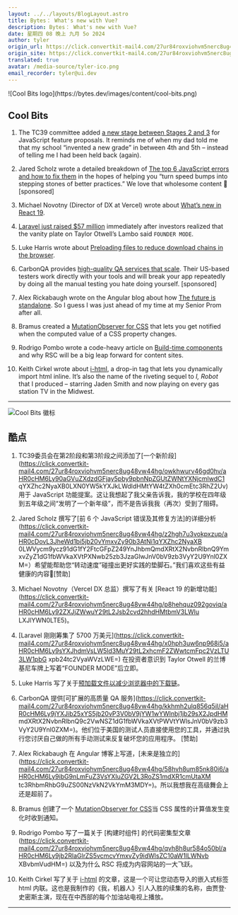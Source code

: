 ```yaml
---
layout: ../../layouts/BlogLayout.astro
title: Bytes： What's new with Vue?
description: Bytes： What's new with Vue?
date: 星期四 08 晚上 九月 5o 2024
author: tyler
origin_url: https://click.convertkit-mail4.com/27ur84roxviohvm5nerc8ug48vw44hg/wnh2h6uwprkx6ga7/aHR0cHM6Ly9ieXRlcy5kZXYvYXJjaGl2ZXMvMzIw
origin_site: https://click.convertkit-mail4.com/27ur84roxviohvm5nerc8ug48vw44hg/wnh2h6uwprkx6ga7/aHR0cHM6Ly9ieXRlcy5kZXYvYXJjaGl2ZXMvMzIw
translated: true
avatar: /media-source/tyler-ico.png
email_recorder: tyler@ui.dev
---
```



<Reference client:only="react" title="Bytes： What's new with Vue?" url="https://click.convertkit-mail4.com/27ur84roxviohvm5nerc8ug48vw44hg/wnh2h6uwprkx6ga7/aHR0cHM6Ly9ieXRlcy5kZXYvYXJjaGl2ZXMvMzIw" />

<Detail client:only="react">
	![Cool Bits logo](https://bytes.dev/images/content/cool-bits.png)

## Cool Bits

1.  The TC39 committee added [a new stage between Stages 2 and 3](https://click.convertkit-mail4.com/27ur84roxviohvm5nerc8ug48vw44hg/owhkhwurv46gd0hv/aHR0cHM6Ly90aGVuZXdzdGFjay5pby9pbnNpZGUtZWNtYXNjcmlwdC1qYXZhc2NyaXB0LXN0YW5kYXJkLWdldHMtYW4tZXh0cmEtc3RhZ2Uv) for JavaScript feature proposals. It reminds me of when my dad told me that my school “invented a new grade” in between 4th and 5th – instead of telling me I had been held back (again).
    
2.  Jared Scholz wrote a detailed breakdown of [The top 6 JavaScript errors and how to fix them](https://click.convertkit-mail4.com/27ur84roxviohvm5nerc8ug48vw44hg/z2hgh7u3vokpxzup/aHR0cDovL3JheWd1bi5jb20vYmxvZy90b3AtNi1qYXZhc2NyaXB0LWVycm9ycz91dG1fY2FtcGFpZ249YnJhbmQmdXRtX2NvbnRlbnQ9YmxvZyZ1dG1fbWVkaXVtPXNwb25zb3JzaGlwJnV0bV9zb3VyY2U9Ynl0ZXM=) in the hopes of helping you “turn speed bumps into stepping stones of better practices.” We love that wholesome content 🥹 \[sponsored\]
    
3.  Michael Novotny (Director of DX at Vercel) wrote about [What’s new in React 19](https://click.convertkit-mail4.com/27ur84roxviohvm5nerc8ug48vw44hg/p8hehquz092goviq/aHR0cHM6Ly92ZXJjZWwuY29tL2Jsb2cvd2hhdHMtbmV3LWluLXJlYWN0LTE5).
    
4.  [Laravel just raised $57 million](https://click.convertkit-mail4.com/27ur84roxviohvm5nerc8ug48vw44hg/x0hph3uw6np968i5/aHR0cHM6Ly9sYXJhdmVsLW5ld3MuY29tL2xhcmF2ZWwtcmFpc2VzLTU3LW1pbGxpb24tc2VyaWVzLWE=) immediately after investors realized that the vanity plate on Taylor Otwell’s Lambo said `FOUNDER MODE`.
    
5.  Luke Harris wrote about [Preloading files to reduce download chains in the browser](https://click.convertkit-mail4.com/27ur84roxviohvm5nerc8ug48vw44hg/6qhehou7gp5ngkco/aHR0cHM6Ly93d3cubGtocnMuY29tL2Jsb2cvMjAyNC9wcmVsb2FkaW5nLw==).
    
6.  CarbonQA provides [high-quality QA services that scale](https://click.convertkit-mail4.com/27ur84roxviohvm5nerc8ug48vw44hg/kkhmh2ulq856q5il/aHR0cHM6Ly9jYXJib25xYS5jb20vP3V0bV9jYW1wYWlnbj1jb29sX2JpdHMmdXRtX2NvbnRlbnQ9c2VwNSZ1dG1fbWVkaXVtPWVtYWlsJnV0bV9zb3VyY2U9Ynl0ZXM=). Their US-based testers work directly with your tools and will break your app repeatedly by doing all the manual testing you hate doing yourself. \[sponsored\]
    
7.  Alex Rickabaugh wrote on the Angular blog about how [The future is standalone](https://click.convertkit-mail4.com/27ur84roxviohvm5nerc8ug48vw44hg/58hvh8um85nk80i6/aHR0cHM6Ly9ibG9nLmFuZ3VsYXIuZGV2L3RoZS1mdXR1cmUtaXMtc3RhbmRhbG9uZS00NzVkN2VkYmM3MDY=). So I guess I was just ahead of my time at my Senior Prom after all.
    
8.  Bramus created a [MutationObserver for CSS](https://click.convertkit-mail4.com/27ur84roxviohvm5nerc8ug48vw44hg/25h2h9u2z784z0u3/aHR0cHM6Ly9naXRodWIuY29tL2JyYW11cy9zdHlsZS1vYnNlcnZlcg==) that lets you get notified when the computed value of a CSS property changes.
    
9.  Rodrigo Pombo wrote a code-heavy article on [Build-time components](https://click.convertkit-mail4.com/27ur84roxviohvm5nerc8ug48vw44hg/qvh8h8ur584o50bl/aHR0cHM6Ly9jb2RlaGlrZS5vcmcvYmxvZy9idWlsZC10aW1lLWNvbXBvbmVudHM=) and why RSC will be a big leap forward for content sites.
    
10.  Keith Cirkel wrote about [i-html](https://click.convertkit-mail4.com/27ur84roxviohvm5nerc8ug48vw44hg/g3hnhwu35el65zhr/aHR0cHM6Ly93d3cua2VpdGhjaXJrZWwuY28udWsvaS1odG1sLw==), a drop-in tag that lets you dynamically import html inline. It’s also the name of the riveting sequel to _I, Robot_ that I produced – starring Jaden Smith and now playing on every gas station TV in the Midwest.
    

* * *


</Detail>

![Cool Bits 徽标](https://bytes.dev/images/content/cool-bits.png)

## 酷点

1. TC39委员会在第2阶段和第3阶段之间添加了\[一个新阶段]\(https://click.convertkit-mail4.com/27ur84roxviohvm5nerc8ug48vw44hg/owkhwurv46gd0hv/aHR0cHM6Ly90aGVuZXdzdGFjay5pby9pbnNpZGUtZWNtYXNjcmlwdC1 qYXZhc2NyaXB0LXN0YW5kYXJkLWdldHMtYW4tZXh0cmEtc3RhZ2Uv) 用于 JavaScript 功能提案。这让我想起了我父亲告诉我，我的学校在四年级到五年级之间“发明了一个新年级”，而不是告诉我我（再次）受到了阻碍。

2. Jared Scholz 撰写了\[前 6 个 JavaScript 错误及其修复方法]的详细分析(https://click.convertkit-mail4.com/27ur84roxviohvm5nerc8ug48vw44hg/z2hgh7u3vokpxzup/aHR0cDovL3JheWd1bi5jb20vYmxvZy90b3AtNi1qYXZhc2NyaXB 0LWVycm9ycz91dG1fY2FtcGFpZ249YnJhbmQmdXRtX2NvbnRlbnQ9YmxvZyZ1dG1fbWVkaXVtPXNwb25zb3JzaGlwJnV0bV9zb3VyY2U9Ynl0ZXM=）希望能帮助您“转动速度”碰撞出更好实践的垫脚石。”我们喜欢这些有益健康的内容🥹\[赞助]

3. Michael Novotny（Vercel DX 总监）撰写了有关 \[React 19 的新增功能]\(https://click.convertkit-mail4.com/27ur84roxviohvm5nerc8ug48vw44hg/p8hehquz092goviq/aHR0cHM6Ly92ZXJjZWwuY29tL2Jsb2cvd2hhdHMtbmV3LWlu LXJlYWN0LTE5)。

4. \[Laravel 刚刚筹集了 5700 万美元]\(https://click.convertkit-mail4.com/27ur84roxviohvm5nerc8ug48vw44hg/x0hph3uw6np968i5/aHR0cHM6Ly9sYXJhdmVsLW5ld3MuY29tL2xhcmF2ZWwtcmFpc2VzLTU3LW1pbG xpb24tc2VyaWVzLWE=) 在投资者意识到 Taylor Otwell 的兰博基尼车牌上写着“FOUNDER MODE”后立即。

5. Luke Harris 写了关于[预加载文件以减少浏览器中的下载链](https://click.convertkit-mail4.com/27ur84roxviohvm5nerc8ug48vw44hg/6qhehou7gp5ngkco/aHR0cHM6Ly93d3cubGtocnMuY29tL2Jsb2cvMjAyNC9wcmVsb2FkaW5nLw==)。

6. CarbonQA 提供\[可扩展的高质量 QA 服务]\(https://click.convertkit-mail4.com/27ur84roxviohvm5nerc8ug48vw44hg/kkhmh2ulq856q5il/aHR0cHM6Ly9jYXJib25xYS5jb20vP3V0bV9jYW1wYWlnbj1jb29sX2JpdHM mdXRtX2NvbnRlbnQ9c2VwNSZ1dG1fbWVkaXVtPWVtYWlsJnV0bV9zb3VyY2U9Ynl0ZXM=)。他们位于美国的测试人员直接使用您的工具，并通过执行您讨厌自己做的所有手动测试来反复破坏您的应用程序。 \[赞助]

7. Alex Rickabaugh 在 Angular 博客上写道，\[未来是独立的]\(https://click.convertkit-mail4.com/27ur84roxviohvm5nerc8ug48vw44hg/58hvh8um85nk80i6/aHR0cHM6Ly9ibG9nLmFuZ3VsYXIuZGV2L3RoZS1mdXR1cmUtaXM tc3RhbmRhbG9uZS00NzVkN2VkYmM3MDY=)。所以我想我在高级舞会上还是超前了。

8. Bramus 创建了一个 [MutationObserver for CSS](https://click.convertkit-mail4.com/27ur84roxviohvm5nerc8ug48vw44hg/25h2h9u2z784z0u3/aHR0cHM6Ly9naXRodWIuY29tL2JyYW11cy9zdHlsZS1vYnNlcnZlcg==)当 CSS 属性的计算值发生变化时收到通知。

9. Rodrigo Pombo 写了一篇关于 \[构建时组件] 的代码密集型文章(https://click.convertkit-mail4.com/27ur84roxviohvm5nerc8ug48vw44hg/qvh8h8ur584o50bl/aHR0cHM6Ly9jb2RlaGlrZS5vcmcvYmxvZy9idWlsZC10aW1lLWNvb XBvbmVudHM=) 以及为什么 RSC 将成为内容网站的一大飞跃。

10. Keith Cirkel 写了关于 [i-html](https://click.convertkit-mail4.com/27ur84roxviohvm5nerc8ug48vw44hg/g3hnhwu35el65zhr/aHR0cHM6Ly93d3cua2VpdGhjaXJrZWwuY28udWsvaS1odG1sLw==) 的文章，这是一个可让您动态导入的嵌入式标签html 内联。这也是我制作的《我，机器人》引人入胜的续集的名称，由贾登·史密斯主演，现在在中西部的每个加油站电视上播放。

***



